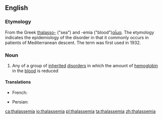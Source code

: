 ==English==
===Etymology===
From the Greek [[thalasso-]] ("sea") and -emia ("blood")[[αἷμα]]. The etymology indicates the epidemiology of the disorder in that it commonly occurs in patients of Mediterranean descent. The term was first used in 1932.

===Noun===
{{en-noun}}

# {{context|medicine|lang=en}} Any of a group of [[inherited]] [[disorder]]s in which the amount of [[hemoglobin]] in the [[blood]] is reduced

====Translations====
{{trans-top}}
* French: {{t+|fr|thalassémie|f}}
{{trans-mid}}
* Persian: {{t+|fa|تالاسمی|tr=tâlâsemi|sc=fa-Arab}}
{{trans-bottom}}

[[ca:thalassemia]]
[[io:thalassemia]]
[[pl:thalassemia]]
[[ta:thalassemia]]
[[zh:thalassemia]]